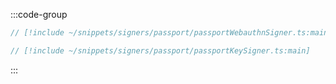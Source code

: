 :::code-group

```ts [Passkey Signer]
// [!include ~/snippets/signers/passport/passportWebauthnSigner.ts:main]
```

```ts [Developer Owned Auth Signer]
// [!include ~/snippets/signers/passport/passportKeySigner.ts:main]
```

:::
